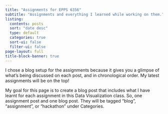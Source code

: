 ---
title: "Assignments for EPPS 6356"
subtitle: "Assignments and everything I learned while working on them."
listing:
  contents: posts
  sort: "date desc"
  type: default
  categories: true
  sort-ui: false
  filter-ui: false
page-layout: full
title-block-banner: true
---

I chose a blog setup for the assignments because it gives you a glimpse of what's being discussed on each post, and in chronological order. My latest assignments will be on the top!

My goal for this page is to create a blog post that includes what I have learnt for each assignment in this Data Visualization class. So, one assignment post and one blog post. They will be tagged "blog", "assignment", or "hackathon" under Categories.

##